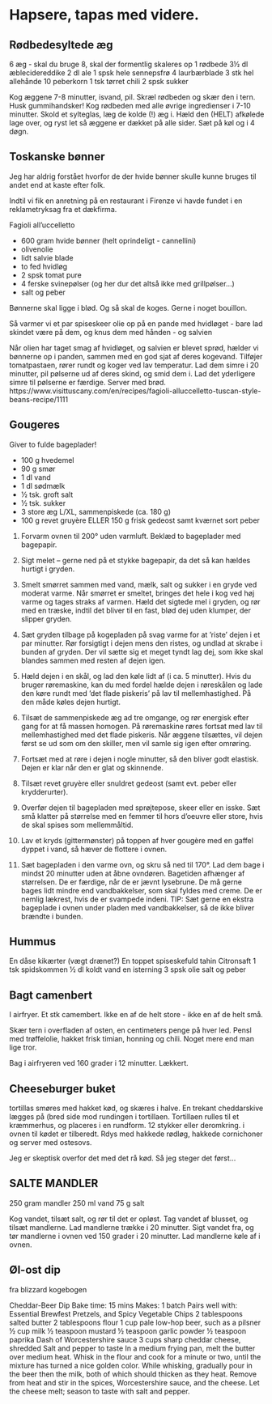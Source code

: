 # Hapsere, tapas med videre.

## Rødbedesyltede æg

6 æg - skal du bruge 8, skal der formentlig skaleres op
1 rødbede
3½ dl æblecidereddike
2 dl ale
1 spsk hele sennepsfrø
4 laurbærblade
3 stk hel allehånde
10 peberkorn
1 tsk tørret chili
2 spsk sukker

Kog æggene 7-8 minutter, isvand, pil.
Skræl rødbeden og skær den i tern. Husk gummihandsker!
Kog rødbeden med alle øvrige ingredienser i 7-10 minutter.
Skold et sylteglas, læg de kolde (!) æg i. Hæld den (HELT)
afkølede lage over, og ryst let så æggene er dækket på alle sider.
Sæt på køl og i 4 døgn.

## Toskanske bønner

Jeg har aldrig forstået hvorfor de der hvide bønner skulle kunne bruges til 
andet end at kaste efter folk. 

Indtil vi fik en anretning på en restaurant i Firenze vi havde fundet i en 
reklametryksag fra et dækfirma.

Fagioli all’uccelletto

* 600 gram hvide bønner (helt oprindeligt - cannellini)
* olivenolie
* lidt salvie blade
* to fed hvidløg
* 2 spsk tomat pure
* 4 ferske svinepølser (og her dur det altså ikke med grillpølser...)
* salt og peber

Bønnerne skal ligge i blød. Og så skal de koges. Gerne i noget bouillon.

Så varmer vi et par spiseskeer olie op på en pande med hvidløget - 
bare lad skindet være på dem, og knus dem med hånden - og salvien

Når olien har taget smag af hvidløget, og salvien er blevet sprød, 
hælder vi bønnerne op i panden, sammen med en god sjat af deres kogevand.
Tilføjer tomatpastaen, rører rundt og koger ved lav temperatur. Lad dem
simre i 20 minutter, pil pølserne ud af deres skind, og smid dem i. Lad det yderligere
simre til pølserne er færdige. Server med brød.
https://www.visittuscany.com/en/recipes/fagioli-alluccelletto-tuscan-style-beans-recipe/1111


## Gougeres
Giver to fulde bageplader!

* 100 g hvedemel
* 90 g smør
* 1 dl vand
* 1 dl sødmælk
* 1⁄2 tsk. groft salt
* 1⁄2 tsk. sukker
* 3 store æg L/XL, sammenpiskede (ca. 180 g)
* 100 g revet gruyère ELLER 150 g frisk gedeost samt kværnet sort peber

1. Forvarm ovnen til 200° uden varmluft. Beklæd to bageplader med bagepapir.

2. Sigt melet – gerne ned på et stykke bagepapir, da det så kan hældes hurtigt i gryden.

3. Smelt smørret sammen med vand, mælk, salt og sukker i en gryde ved moderat varme. Når smørret er
smeltet, bringes det hele i kog ved høj varme og tages straks af varmen. Hæld det sigtede mel i gryden,
og rør med en træske, indtil det bliver til en fast, blød dej uden klumper, der slipper gryden.

4. Sæt gryden tilbage på kogepladen på svag varme for at ’riste’ dejen i et par minutter. Rør forsigtigt i
dejen mens den ristes, og undlad at skrabe i bunden af gryden. Der vil sætte sig et meget tyndt lag dej,
som ikke skal blandes sammen med resten af dejen igen.

5. Hæld dejen i en skål, og lad den køle lidt af (i ca. 5 minutter). Hvis du bruger røremaskine, kan du
med fordel hælde dejen i røreskålen og lade den køre rundt med ’det flade piskeris’ på lav til
mellemhastighed. På den måde køles dejen hurtigt.

6. Tilsæt de sammenpiskede æg ad tre omgange, og rør energisk efter gang for at få massen homogen.
På røremaskine røres fortsat med lav til mellemhastighed med det flade piskeris. Når æggene tilsættes,
vil dejen først se ud som om den skiller, men vil samle sig igen efter omrøring.

7. Fortsæt med at røre i dejen i nogle minutter, så den bliver godt elastisk. Dejen er klar når den er glat
og skinnende.

8. Tilsæt revet gruyère eller snuldret gedeost (samt evt. peber eller krydderurter).

9. Overfør dejen til bagepladen med sprøjtepose, skeer eller en isske. Sæt små klatter på størrelse med
en femmer til hors d’oeuvre eller store, hvis de skal spises som mellemmåltid.

10. Lav et kryds (gittermønster) på toppen af hver gougère med en gaffel dyppet i vand, så hæver de
flottere i ovnen.

11. Sæt bagepladen i den varme ovn, og skru så ned til 170°. Lad dem bage i mindst 20 minutter uden at
åbne ovndøren. Bagetiden afhænger af størrelsen. De er færdige, når de er jævnt lysebrune. De må
gerne bages lidt mindre end vandbakkelser, som skal fyldes med creme. De er nemlig lækrest, hvis de er
svampede indeni.
TIP: Sæt gerne en ekstra bageplade i ovnen under pladen med vandbakkelser, så de ikke bliver brændte
i bunden.


## Hummus


En dåse kikærter (vægt drænet?)
En toppet spiseskefuld tahin
Citronsaft
1 tsk spidskommen
½ dl koldt vand
en isterning
3 spsk olie
salt og peber


## Bagt camenbert

I airfryer. Et stk camembert. Ikke en af de helt store - ikke en af de helt små.

Skær tern i overfladen af osten, en centimeters penge på hver led.
Pensl med trøffelolie, hakket frisk timian, honning og chili. Noget mere end man
lige tror.

Bag i airfryeren ved 160 grader i 12 minutter. Lækkert.

## Cheeseburger buket

tortillas smøres med hakket kød, og skæres i halve.
En trekant cheddarskive lægges på (bred side mod rundingen i tortillaen.
Tortillaen rulles til et kræmmerhus, og placeres i en rundform. 12 stykker eller 
deromkring. i ovnen til kødet er tilberedt. Rdys med hakkede rødløg, hakkede
cornichoner og server med ostesovs. 

Jeg er skeptisk overfor det med det rå kød. Så jeg steger det først...


## SALTE MANDLER


250 gram mandler
250 ml vand
75 g salt

Kog vandet, tilsæt salt, og rør til det er opløst.
Tag vandet af blusset, og tilsæt mandlerne.
Lad mandlerne trække i 20 minutter.
Sigt vandet fra, og tør mandlerne i ovnen ved 150 grader i 20 minutter. Lad mandlerne køle af i ovnen.

## Øl-ost dip

fra blizzard kogebogen

Cheddar-Beer Dip
Bake time: 15 mins Makes: 1 batch
Pairs well with: Essential Brewfest Pretzels, and Spicy Vegetable Chips
2 tablespoons salted butter
2 tablespoons flour
1 cup pale low-hop beer, such as a pilsner
½ cup milk
½ teaspoon mustard
½ teaspoon garlic powder
½ teaspoon paprika
Dash of Worcestershire sauce
3 cups sharp cheddar cheese, shredded
Salt and pepper to taste
In a medium frying pan, melt the butter over medium heat.
Whisk in the flour and cook for a minute or two, until the
mixture has turned a nice golden color. While whisking,
gradually pour in the beer then the milk, both of which should
thicken as they heat. Remove from heat and stir in the spices,
Worcestershire sauce, and the cheese. Let the cheese melt;
season to taste with salt and pepper.
